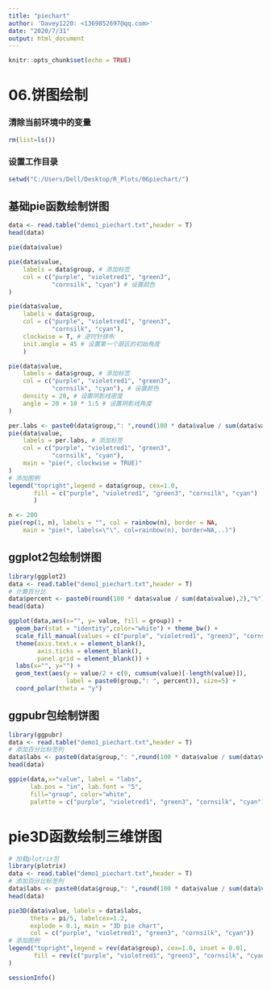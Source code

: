---
title: "piechart"
author: 'Davey1220: <1369852697@qq.com>'
date: "2020/7/31"
output: html_document
---

```{r setup, include=FALSE}
knitr::opts_chunk$set(echo = TRUE)
```

# 06.饼图绘制

### 清除当前环境中的变量
```{r}
rm(list=ls())
```

### 设置工作目录
```{r}
setwd("C:/Users/Dell/Desktop/R_Plots/06piechart/")
```

## 基础pie函数绘制饼图
```{r}
data <- read.table("demo1_piechart.txt",header = T)
head(data)

pie(data$value)

pie(data$value,
    labels = data$group, # 添加标签
    col = c("purple", "violetred1", "green3",
            "cornsilk", "cyan") # 设置颜色
)

pie(data$value,
    labels = data$group, 
    col = c("purple", "violetred1", "green3",
            "cornsilk", "cyan"),
    clockwise = T, # 逆时针排布
    init.angle = 45 # 设置第一个扇区的初始角度
    )

pie(data$value,
    labels = data$group, # 添加标签
    col = c("purple", "violetred1", "green3",
            "cornsilk", "cyan"), # 设置颜色
    density = 20, # 设置阴影线密度
    angle = 20 + 10 * 1:5 # 设置阴影线角度
)

per.labs <- paste0(data$group,": ",round(100 * data$value / sum(data$value),2),"%")
pie(data$value,
    labels = per.labs, # 添加标签
    col = c("purple", "violetred1", "green3",
            "cornsilk", "cyan"),
    main = "pie(*, clockwise = TRUE)"
)
# 添加图例
legend("topright",legend = data$group, cex=1.0,
       fill = c("purple", "violetred1", "green3", "cornsilk", "cyan")
       )

n <- 200
pie(rep(1, n), labels = "", col = rainbow(n), border = NA,
    main = "pie(*, labels=\"\", col=rainbow(n), border=NA,..)")
```

## ggplot2包绘制饼图
```{r}
library(ggplot2)
data <- read.table("demo1_piechart.txt",header = T)
# 计算百分比
data$percent <- paste0(round(100 * data$value / sum(data$value),2),"%")
head(data)

ggplot(data,aes(x="", y= value, fill = group)) + 
  geom_bar(stat = "identity",color="white") + theme_bw() +
  scale_fill_manual(values = c("purple", "violetred1", "green3", "cornsilk", "cyan")) +
  theme(axis.text.x = element_blank(),
        axis.ticks = element_blank(),
        panel.grid = element_blank()) +
  labs(x="", y="") + 
  geom_text(aes(y = value/2 + c(0, cumsum(value)[-length(value)]),
                label = paste0(group,": ", percent)), size=5) +
  coord_polar(theta = "y")
```

## ggpubr包绘制饼图
```{r}
library(ggpubr)
data <- read.table("demo1_piechart.txt",header = T)
# 添加百分比标签列
data$labs <- paste0(data$group,": ",round(100 * data$value / sum(data$value),2),"%")
head(data)

ggpie(data,x="value", label = "labs",
      lab.pos = "in", lab.font = "5",
      fill="group", color="white",
      palette = c("purple", "violetred1", "green3", "cornsilk", "cyan"))

```

# pie3D函数绘制三维饼图
```{r}
# 加载plotrix包
library(plotrix)
data <- read.table("demo1_piechart.txt",header = T)
# 添加百分比标签列
data$labs <- paste0(data$group,": ",round(100 * data$value / sum(data$value),2),"%")
head(data)

pie3D(data$value, labels = data$labs, 
      theta = pi/5, labelcex=1.2,
      explode = 0.1, main = "3D pie chart", 
      col = c("purple", "violetred1", "green3", "cornsilk", "cyan"))
# 添加图例
legend("topright",legend = rev(data$group), cex=1.0, inset = 0.01,
       fill = rev(c("purple", "violetred1", "green3", "cornsilk", "cyan"))
)
```

```{r}
sessionInfo()
```



